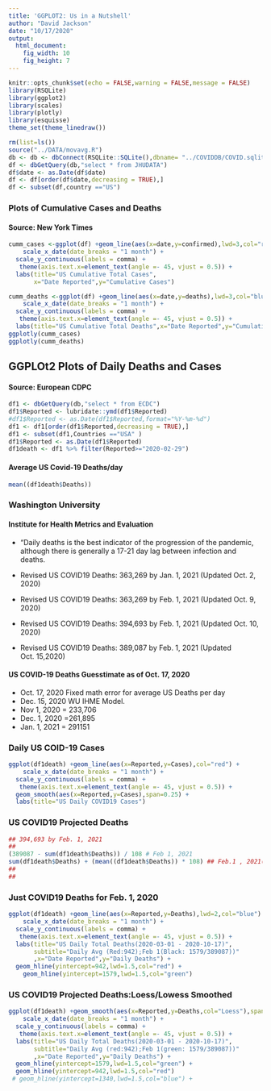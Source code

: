 ```yaml
---
title: 'GGPLOT2: Us in a Nutshell'
author: "David Jackson"
date: "10/17/2020"
output: 
  html_document: 
    fig_width: 10
    fig_height: 7
---
```


```r
knitr::opts_chunk$set(echo = FALSE,warning = FALSE,message = FALSE)
library(RSQLite)
library(ggplot2)
library(scales)
library(plotly)
library(esquisse)
theme_set(theme_linedraw())
```

```r
rm(list=ls())
source("../DATA/movavg.R")
db <- db <- dbConnect(RSQLite::SQLite(),dbname= "../COVIDDB/COVID.sqlite3")
df <- dbGetQuery(db,"select * from JHUDATA")
df$date <- as.Date(df$date)
df <- df[order(df$date,decreasing = TRUE),]
df <- subset(df,country =="US")

```

### Plots of Cumulative Cases and Deaths
#### Source: New York Times

```r
cumm_cases <-ggplot(df) +geom_line(aes(x=date,y=confirmed),lwd=3,col="red") + 
    scale_x_date(date_breaks = "1 month") +
  scale_y_continuous(labels = comma) +
   theme(axis.text.x=element_text(angle =- 45, vjust = 0.5)) +
  labs(title="US Cumulative Total Cases",
       x="Date Reported",y="Cumulative Cases") 
```
```r
cumm_deaths <-ggplot(df) +geom_line(aes(x=date,y=deaths),lwd=3,col="blue") + 
    scale_x_date(date_breaks = "1 month") +
  scale_y_continuous(labels = comma) +
   theme(axis.text.x=element_text(angle =- 45, vjust = 0.5)) +
  labs(title="US Cumulative Total Deaths",x="Date Reported",y="Cumulative Deaths")
ggplotly(cumm_cases)
ggplotly(cumm_deaths)
```

## GGPLOt2 Plots of Daily Deaths and Cases
#### Source: European CDPC

```r
df1 <- dbGetQuery(db,"select * from ECDC")
df1$Reported <- lubridate::ymd(df1$Reported)
#df1$Reported <- as.Date(df1$Reported,format="%Y-%m-%d")
df1 <- df1[order(df1$Reported,decreasing = TRUE),]
df1 <- subset(df1,Countries =="USA" )
df1$Reported <- as.Date(df1$Reported)
df1death <- df1 %>% filter(Reported>="2020-02-29") 
```

#### Average US Covid-19 Deaths/day

```r
mean((df1death$Deaths))
```

### Washington University
#### Institute for Health Metrics and Evaluation
* "Daily deaths is the best indicator of the progression of the pandemic, although there is generally a 17-21 day lag between infection and deaths.

* Revised US COVID19 Deaths: 363,269 by Jan. 1, 2021 (Updated Oct. 2, 2020)
* Revised US COVID19 Deaths: 363,269 by Feb. 1, 2021 (Updated Oct. 9, 2020)
* Revised US COVID19 Deaths: 394,693 by Feb. 1, 2021 (Updated Oct. 10, 2020)
* Revised US COVID19 Deaths: 389,087 by Feb. 1, 2021 (Updated Oct. 15,2020)

#### US COVID-19 Deaths  Guesstimate as of Oct. 17, 2020
* Oct. 17, 2020 Fixed math error for average US Deaths per day
* Dec. 15, 2020 WU IHME Model.
* Nov 1, 2020 = 233,706
* Dec. 1, 2020 =261,895
* Jan. 1, 2021 = 291151

### Daily US COID-19 Cases

```r
ggplot(df1death) +geom_line(aes(x=Reported,y=Cases),col="red") + 
    scale_x_date(date_breaks = "1 month") +
  scale_y_continuous(labels = comma) +
   theme(axis.text.x=element_text(angle =- 45, vjust = 0.5)) + 
  geom_smooth(aes(x=Reported,y=Cases),span=0.25) +
  labs(title="US Daily COVID19 Cases")
```


### US COVID19 Projected Deaths


```r
## 394,693 by Feb. 1, 2021
##
(389087 - sum(df1death$Deaths)) / 108 # Feb 1, 2021
sum(df1death$Deaths) + (mean((df1death$Deaths)) * 108) ## Feb.1 , 2021(389087)
##
## 
```


### Just COVID19 Deaths for Feb. 1, 2020 


```r
ggplot(df1death) +geom_line(aes(x=Reported,y=Deaths),lwd=2,col="blue") + 
    scale_x_date(date_breaks = "1 month") +
  scale_y_continuous(labels = comma) +
   theme(axis.text.x=element_text(angle =- 45, vjust = 0.5)) +
  labs(title="US Daily Total Deaths(2020-03-01 - 2020-10-17)",
       subtitle="Daily Avg (Red:942);Feb 1(Black: 1579/389087))"
       ,x="Date Reported",y="Daily Deaths") +
  geom_hline(yintercept=942,lwd=1.5,col="red") +
    geom_hline(yintercept=1579,lwd=1.5,col="green")

```

### US COVID19 Projected Deaths:Loess/Lowess Smoothed

```r
ggplot(df1death) +geom_smooth(aes(x=Reported,y=Deaths,col="Loess"),span=0.25) +
    scale_x_date(date_breaks = "1 month") +
  scale_y_continuous(labels = comma) +
   theme(axis.text.x=element_text(angle =- 45, vjust = 0.5)) +
  labs(title="US Daily Total Deaths(2020-03-01 - 2020-10-17)",
       subtitle="Daily Avg (red:942);Feb 1(green: 1579/389087))"
       ,x="Date Reported",y="Daily Deaths") +
  geom_hline(yintercept=1579,lwd=1.5,col="green") +
  geom_hline(yintercept=942,lwd=1.5,col="red") 
 # geom_hline(yintercept=1340,lwd=1.5,col="blue") +
  

```
